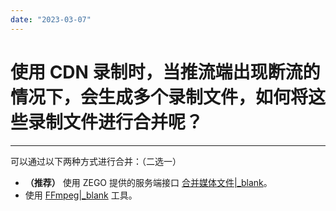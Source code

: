 ```yaml
---
date: "2023-03-07"
---
```

# 使用 CDN 录制时，当推流端出现断流的情况下，会生成多个录制文件，如何将这些录制文件进行合并呢？

- - -

可以通过以下两种方式进行合并：（二选一）

- **（推荐）** 使用 ZEGO 提供的服务端接口 [合并媒体文件\|_blank](https://doc-zh.zego.im/article/8838)。
- 使用 [FFmpeg\|_blank](https://ffmpeg.org/download.html) 工具。
